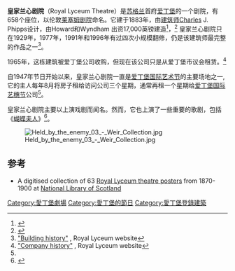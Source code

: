 {{About|位于英国爱丁堡的兰心大戏院|其他同名戏院|兰心大戏院 (消歧义)}}
{{Infobox Theatre
 | name           = 皇家兰心剧院<br>Royal Lyceum Theatre
 | image          = Royal Lyceum Theatre.jpg
 | address        = 30B Grindlay Street 
 | city           = {{SCO}} [[爱丁堡|爱丁堡]]
 | county         = [[Lothian|Lothian]]
 | country        = {{GBR}}
 | designation    = A类[[登录建筑|登录建筑]]
 | coordinates    = {{coord|55.94674|-3.20440|type:landmark|display=inline}}
 | architect      = Charles J. Phipps
 | owner          = 爱丁堡市议会
 | capacity       = 658
 | opened         = 1883-09-10
 | website        = {{URL|www.lyceum.org.uk}}
}}
'''皇家兰心剧院'''（Royal Lyceum Theatre）是[[苏格兰|苏格兰]]首府[[爱丁堡|爱丁堡]]的一个剧院，有658个座位，以伦敦[[莱塞姆剧院|莱塞姆剧院]]命名。它建于1883年，由[[建筑师|建筑师]]Charles J. Phipps设计，由Howard和Wyndham 出资17,000英镑建造<ref name="oxford">{{Citation | last = Hartnoll | first = Phyllis | last2 = Found | first2 = Peter | title = The Concise Oxford Companion to the Theatre | publisher = Oxford University Press | year = 1996 | url = http://www.highbeam.com/doc/1O79-RoyalLyceumTheatre.html | isbn = 978-0-19-211576-8 | access-date = 2017-02-28 | archive-url = https://web.archive.org/web/20110516191254/http://www.highbeam.com/doc/1O79-RoyalLyceumTheatre.html | archive-date = 2011-05-16 | dead-url = yes }}</ref>，<ref name="100yrs">{{Citation | last = Campbell | first = Donald | title = A brighter sunshine: A hundred years of the Edinburgh Royal Lyceum Theatre | publisher = Polygon | year = 1983 | url = | isbn = 978-0-904919-70-7 }}</ref> 皇家兰心剧院只在1929年，1977年，1991年和1996年有过四次小规模翻修，仍是该建筑师最完整的作品之一<ref name="building">[http://www.lyceum.org.uk/webpages/inside_history.php "Building history"] {{Wayback|url=http://www.lyceum.org.uk/webpages/inside_history.php |date=20160315040218 }}, Royal Lyceum website</ref>。

1965年，这栋建筑被爱丁堡公司收购，但现在该公司只是从爱丁堡市议会租赁。<ref name="company">[http://www.lyceum.org.uk/webpages/inside_history.php "Company history"] {{Wayback|url=http://www.lyceum.org.uk/webpages/inside_history.php |date=20160315040218 }}, Royal Lyceum website</ref>

自1947年节日开始以来，皇家兰心剧院一直是[[爱丁堡国际艺术节|爱丁堡国际艺术节]]的主要场地之一,它的主人每年8月将房子租给访问公司三个星期，通常再租一个星期给[[爱丁堡国际艺穗节|爱丁堡国际艺穗节]]公司<ref name="company"/>。

皇家兰心剧院主要以上演戏剧而闻名。然而，它也上演了一些重要的歌剧，包括《[[蝴蝶夫人|蝴蝶夫人]]》<ref>{{Cite web |url=http://www.operascotland.org/venue/77/Royal+Lyceum+Theatre+%7C+Edinburgh |title=Fraser, Iain and Fraser, Stephen (2013) 'Royal Lyceum Theatre' OperaScotland |accessdate=2017-02-28 |archive-date=2016-06-03 |archive-url=https://web.archive.org/web/20160603152948/http://www.operascotland.org/venue/77/Royal+Lyceum+Theatre+%7C+Edinburgh |dead-url=no }}</ref>。

[[File:Held_by_the_enemy_03_-_Weir_Collection.jpg|thumb]]

==参考==
{{reflist}}
* A digitised collection of 63 [http://digital.nls.uk/74601946 Royal Lyceum theatre posters] from 1870-1900 at [[National_Library_of_Scotland|National Library of Scotland]]

[[Category:愛丁堡劇場|Category:愛丁堡劇場]]
[[Category:愛丁堡的節日|Category:愛丁堡的節日]]
[[Category:愛丁堡登錄建築|Category:愛丁堡登錄建築]]